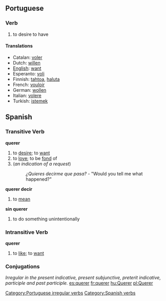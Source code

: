 ==Portuguese==
===Verb===
# to desire to have

====Translations====
*Catalan: [[voler]]
*Dutch: [[willen]]
*[[English]]: [[want]]
*Esperanto: [[voli]]
*Finnish: [[tahtoa]], [[haluta]]
*French: [[vouloir]]
*German: [[wollen]]
*Italian: [[volere]]
*Turkish: [[istemek]]

[[Category:Portuguese irregular verbs]]

== Spanish ==
=== Transitive Verb ===
'''querer'''
# to [[desire]]; to [[want]]
# to [[love]]; to be [[fond]] of
# (''an indication of a request'')
#: ''¿Quieres decirme que pasa?'' - "Would you tell me what happened?"
'''querer decir'''
# to [[mean]]
'''sin querer'''
# to do something unintentionally

=== Intransitive Verb ===
'''querer'''
# to [[like]]; to [[want]]
[[Category:Spanish verbs]]

=== Conjugations ===
''Irregular in the present indicative, present subjunctive, preterit indicative, participle and past participle.''
[[es:querer]]
[[fr:querer]]
[[hu:Querer]]
[[pl:Querer]]